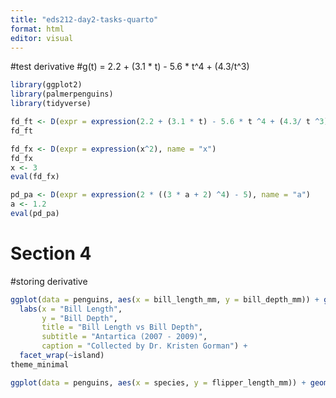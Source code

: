 ```yaml
---
title: "eds212-day2-tasks-quarto"
format: html
editor: visual
---
```


#test derivative 
#g(t) = 2.2 + (3.1 * t) - 5.6 * t^4 + (4.3/t^3)


```r

library(ggplot2)
library(palmerpenguins)
library(tidyverse)
```

```r

fd_ft <- D(expr = expression(2.2 + (3.1 * t) - 5.6 * t ^4 + (4.3/ t ^3)), name = "t")
fd_ft

```

```r
fd_fx <- D(expr = expression(x^2), name = "x")
fd_fx
x <- 3
eval(fd_fx)
```


```r
pd_pa <- D(expr = expression(2 * ((3 * a + 2) ^4) - 5), name = "a")
a <- 1.2
eval(pd_pa)
```
# Section 4

#storing derivative 

```r
ggplot(data = penguins, aes(x = bill_length_mm, y = bill_depth_mm)) + geom_jitter(aes(color = species)) + scale_color_manual(values = c("red","blue","black")) + 
  labs(x = "Bill Length",
       y = "Bill Depth",
       title = "Bill Length vs Bill Depth",
       subtitle = "Antartica (2007 - 2009)",
       caption = "Collected by Dr. Kristen Gorman") +
  facet_wrap(~island)
theme_minimal
```

```r
ggplot(data = penguins, aes(x = species, y = flipper_length_mm)) + geom_jitter(aes(color = species))
```



